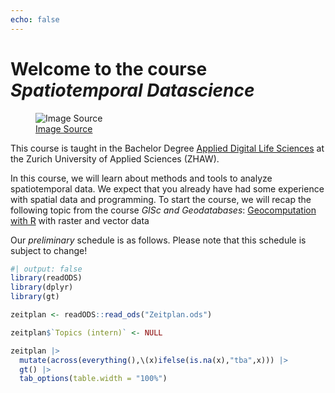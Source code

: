 ```yaml
---
echo: false
---
```


# Welcome to the course *Spatiotemporal Datascience* {.unnumbered}

![[Image Source](https://www.climate.gov/news-features/understanding-climate/climate-change-and-1991-2020-us-climate-normals)](images/us-weather.png)

This course is taught in the Bachelor Degree [Applied Digital Life Sciences](https://www.zhaw.ch/en/lsfm/studies/bachelor/applied-digital-life-sciences/) at the Zurich University of Applied Sciences (ZHAW). 


In this course, we will learn about methods and tools to analyze spatiotemporal data. We expect that you already have had some experience with spatial data and programming. 
To start the course, we will recap the following topic from the course *GISc and Geodatabases*: [Geocomputation with R](https://zhaw-giscience-geodatabases.github.io) with raster and vector data

<!-- During the course, we will recap [Image Processing with R](https://adls-image-processing-for-rs.github.io/) from the course *Image Processing for Remote Sensing*.  -->


Our *preliminary* schedule is as follows. Please note that this schedule is subject to change!

```r
#| output: false
library(readODS)
library(dplyr)
library(gt)
```


```r
zeitplan <- readODS::read_ods("Zeitplan.ods")

zeitplan$`Topics (intern)` <- NULL

zeitplan |> 
  mutate(across(everything(),\(x)ifelse(is.na(x),"tba",x))) |> 
  gt() |> 
  tab_options(table.width = "100%")

```






<div style="padding-bottom: 100px"></div>

